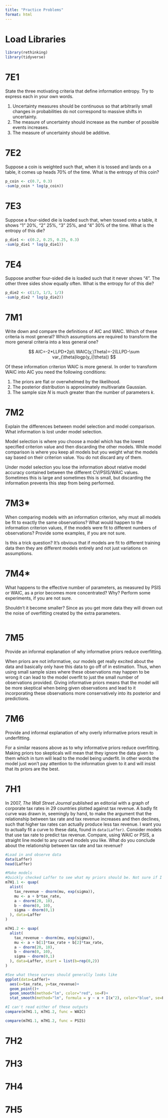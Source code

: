 ```yaml
---
title: "Practice Problems"
format: html
---
```


# Load Libraries

```r
library(rethinking)
library(tidyverse)
```

# 7E1

State the three motivating criteria that define information entropy. Try to express each in your own words.

1.  Uncertainty measures should be continuous so that arbitrarily small changes in probabilities do not correspond to massive shifts in uncertainty.
2.  The measure of uncertainty should increase as the number of possible events increases.
3.  The measure of uncertainty should be additive.

# 7E2

Suppose a coin is weighted such that, when it is tossed and lands on a table, it comes up heads 70% of the time. What is the entropy of this coin?

```r
p_coin <- c(0.7, 0.3)
-sum(p_coin * log(p_coin))
```

# 7E3

Suppose a four-sided die is loaded such that, when tossed onto a table, it shows "1" 20%, "2" 25%, "3" 25%, and "4" 30% of the time. What is the entropy of this die?

```r
p_die1 <- c(0.2, 0.25, 0.25, 0.3)
-sum(p_die1 * log(p_die1))
```

# 7E4

Suppose another four-sided die is loaded such that it never shows "4". The other three sides show equally often. What is the entropy for of this die?

```r
p_die2 <- c(1/3, 1/3, 1/3)
-sum(p_die2 * log(p_die2))
```

# 7M1

Write down and compare the definitions of AIC and WAIC. Which of these criteria is most general? Which assumptions are required to transform the more general criteria into a less general one?

$$
AIC=-2*LLPD+2p\\
WAIC(y,\Theta)=-2(LLPD-\sum var_{\theta}logp(y_i|\theta))
$$

Of these information criterion WAIC is more general. In order to transform WAIC into AIC you need the following conditions:

1.  The priors are flat or overwhelmed by the likelihood.
2.  The posterior distribution is approximately multivariate Gaussian.
3.  The sample size $N$ is much greater than the number of parameters $k$.

# 7M2

Explain the differences between model selection and model comparison. What information is lost under model selection.

Model selection is where you choose a model which has the lowest specified criterion value and then discarding the other models. While model comparison is where you keep all models but you weight what the models say based on their criterion value. You do not discard any of them.

Under model selection you lose the information about relative model accuracy contained between the different CV/PSIS/WAIC values. Sometimes this is large and sometimes this is small, but discarding the information prevents this step from being performed.

# 7M3\*

When comparing models with an information criterion, why must all models be fit to exactly the same observations? What would happen to the information criterion values, if the models were fit to different numbers of observations? Provide some examples, if you are not sure.

Is this a trick question? It's obvious that if models are fit to different training data then they are different models entirely and not just variations on assumptions.

# 7M4\*

What happens to the effective number of parameters, as measured by PSIS or WAIC, as a prior becomes more concentrated? Why? Perform some experiments, if you are not sure.

Shouldn't it become smaller? Since as you get more data they will drown out the noise of overfitting created by the extra parameters.

```r

```

# 7M5

Provide an informal explanation of why informative priors reduce overfitting.

When priors are not informative, our models get really excited about the data and basically only have this data to go off of in estimation. Thus, when using small sample sizes where these observations may happen to be wrong it can lead to the model overfit to just the small number of observations provided. Giving informative priors means that the model will be more skeptical when being given observations and lead to it incorporating these observations more conservatively into its posterior and predictions.

# 7M6

Provide and informal explanation of why overly informative priors result in underfitting.

For a similar reasons above as to why informative priors reduce overfitting. Making priors too skepticals will mean that they ignore the data given to them which in turn will lead to the model being underfit. In other words the model just won't pay attention to the information given to it and will insist that its priors are the best.

# 7H1

In 2007, *The Wall Street Journal* published an editorial with a graph of corporate tax rates in 29 countries plotted against tax revenue. A badly fit curve was drawn in, seemingly by hand, to make the argument that the relationship between tax rate and tax revenue increases and then declines, such that higher tax rates can actually produce less tax revenue. I want you to actually fit a curve to these data, found in `data(Laffer)`. Consider models that use tax rate to predict tax revenue. Compare, using WAIC or PSIS, a straight line model to any curved models you like. What do you conclude about the relationship between tax rate and tax revenue?

```r
#Load in and observe data
data(Laffer)
head(Laffer)
```

```r
#Make models
#Quickly checked Laffer to see what my priors should be. Not sure if I was supposed to do that
m7H1.1 <- quap(
  alist(
    tax_revenue ~ dnorm(mu, exp(sigma)),
    mu <- a + b*tax_rate,
    a ~ dnorm(20, 10),
    b ~ dnorm(0, 10),
    sigma ~ dnorm(0,1)
  ), data=Laffer
)

m7H1.2 <- quap(
  alist(
    tax_revenue ~ dnorm(mu, exp(sigma)),
    mu <- a + b[1]*tax_rate + b[2]*tax_rate,
    a ~ dnorm(20, 10),
    b ~ dnorm(0, 10),
    sigma ~ dnorm(0,1)
  ), data=Laffer, start = list(b=rep(0,2))
)
```

```r
#See what these curves should generally looks like
ggplot(data=Laffer)+
  aes(x=tax_rate, y=tax_revenue)+
  geom_point()+
  geom_smooth(method="lm", color="red", se=F)+
  stat_smooth(method="lm", formula = y ~ x + I(x^2), color="blue", se=F)
```

```r
#I can't read either of these outputs
compare(m7H1.1, m7H1.2, func = WAIC)
```

```r
compare(m7H1.1, m7H1.2, func = PSIS)
```

# 7H2

# 7H3

# 7H4

# 7H5
